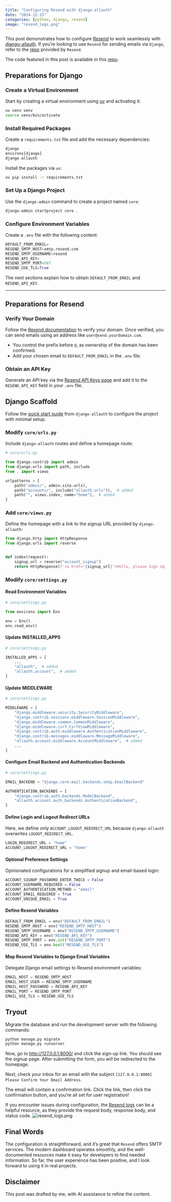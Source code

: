 ```yaml
---
title: "Configuring Resend with django-allauth"
date: "2024-12-23"
categories: [python, django, resend]
image: "resend_logs.png"
---
```


This post demonstrates how to configure [Resend](https://resend.com/) to work seamlessly with [django-allauth](https://docs.allauth.org/en/latest/). If you're looking to use `Resend` for sending emails via `Django`, refer to the [repo](https://github.com/resend/resend-django-smtp-example) provided by `Resend`.

::: {.callout-note}
The code featured in this post is available in this [repo](https://github.com/jrycw/django-allauth-resend-demo/).
:::

## Preparations for Django

### Create a Virtual Environment  
Start by creating a virtual environment using [uv](https://github.com/astral-sh/uv) and activating it:  
```bash
uv venv venv
source venv/bin/activate
```

### Install Required Packages  
Create a `requirements.txt` file and add the necessary dependencies:  
```python
django
environs[django]
django-allauth
```  
Install the packages via `uv`:  
```bash
uv pip install -r requirements.txt
```

### Set Up a Django Project  
Use the `django-admin` command to create a project named `core`:  
```bash
django-admin startproject core .
```

### Configure Environment Variables  
Create a `.env` file with the following content:  
```python
DEFAULT_FROM_EMAIL=
RESEND_SMTP_HOST=smtp.resend.com
RESEND_SMTP_USERNAME=resend
RESEND_API_KEY=
RESEND_SMTP_PORT=587
RESEND_USE_TLS=True
```  
The next sections explain how to obtain `DEFAULT_FROM_EMAIL` and `RESEND_API_KEY`.

---

## Preparations for Resend

### Verify Your Domain  
Follow the [Resend documentation](https://resend.com/docs/dashboard/domains/introduction) to verify your domain. Once verified, you can send emails using an address like `user@send.yourdomain.com`.  

* You control the prefix before `@`, as ownership of the domain has been confirmed.  
* Add your chosen email to `DEFAULT_FROM_EMAIL` in the `.env` file.

### Obtain an API Key  
Generate an API key via the [Resend API Keys page](https://resend.com/api-keys) and add it to the `RESEND_API_KEY` field in your `.env` file.


## Django Scaffold  
Follow the [quick start guide](https://docs.allauth.org/en/latest/installation/quickstart.html) from `django-allauth` to configure the project with minimal setup.

### Modify `core/urls.py`  
Include `django-allauth` routes and define a homepage route:  
```python
# core/urls.py

from django.contrib import admin
from django.urls import path, include
from . import views

urlpatterns = [
    path("admin/", admin.site.urls),
    path("accounts/", include("allauth.urls")),  # added
    path("", views.index, name="home"),  # added
]
```

### Add `core/views.py`  
Define the homepage with a link to the signup URL provided by `django-allauth`:  
```python
from django.http import HttpResponse
from django.urls import reverse


def index(request):
    signup_url = reverse("account_signup")
    return HttpResponse(f'<a href="{signup_url}">Hello, please Sign Up here!</a>')
```

### Modify `core/settings.py`  

#### Read Environment Variables 
```python
# core/settings.py

from environs import Env

env = Env()
env.read_env()
```

#### Update INSTALLED_APPS
```python
# core/settings.py

INSTALLED_APPS = [
    ...
    "allauth",  # added
    "allauth.account",  # added
]
```

#### Update MIDDLEWARE
```python
# core/settings.py

MIDDLEWARE = [
    "django.middleware.security.SecurityMiddleware",
    "django.contrib.sessions.middleware.SessionMiddleware",
    "django.middleware.common.CommonMiddleware",
    "django.middleware.csrf.CsrfViewMiddleware",
    "django.contrib.auth.middleware.AuthenticationMiddleware",
    "django.contrib.messages.middleware.MessageMiddleware",
    "allauth.account.middleware.AccountMiddleware",  # added
    ...
]
```

#### Configure Email Backend and Authentication Backends
```python
# core/settings.py

EMAIL_BACKEND = "django.core.mail.backends.smtp.EmailBackend"

AUTHENTICATION_BACKENDS = [
    "django.contrib.auth.backends.ModelBackend",
    "allauth.account.auth_backends.AuthenticationBackend",
]
```

#### Define Login and Logout Redirect URLs  
Here, we define only `ACCOUNT_LOGOUT_REDIRECT_URL` because `django-allauth` overwrites `LOGOUT_REDIRECT_URL`.
```python
LOGIN_REDIRECT_URL = "home"
ACCOUNT_LOGOUT_REDIRECT_URL = "home"
```

#### Optional Preference Settings  
Opinionated configurations for a simplified signup and email-based login: 
```python
ACCOUNT_SIGNUP_PASSWORD_ENTER_TWICE = False
ACCOUNT_USERNAME_REQUIRED = False
ACCOUNT_AUTHENTICATION_METHOD = "email"
ACCOUNT_EMAIL_REQUIRED = True
ACCOUNT_UNIQUE_EMAIL = True
```

#### Define Resend Variables  
```python
DEFAULT_FROM_EMAIL = env("DEFAULT_FROM_EMAIL")
RESEND_SMTP_HOST = env("RESEND_SMTP_HOST")
RESEND_SMTP_USERNAME = env("RESEND_SMTP_USERNAME")
RESEND_API_KEY = env("RESEND_API_KEY")
RESEND_SMTP_PORT = env.int("RESEND_SMTP_PORT")
RESEND_USE_TLS = env.bool("RESEND_USE_TLS")
```

#### Map Resend Variables to Django Email Variables  
Delegate Django email settings to Resend environment variables:
```python
EMAIL_HOST = RESEND_SMTP_HOST
EMAIL_HOST_USER = RESEND_SMTP_USERNAME
EMAIL_HOST_PASSWORD = RESEND_API_KEY
EMAIL_PORT = RESEND_SMTP_PORT
EMAIL_USE_TLS = RESEND_USE_TLS
```

## Tryout
Migrate the database and run the development server with the following commands:
```bash
python manage.py migrate
python manage.py runserver
```
Now, go to [http://127.0.0.1:8000/](http://127.0.0.1:8000/) and click the sign-up link. You should see the signup page. After submitting the form, you will be redirected to the homepage.

Next, check your inbox for an email with the subject `[127.0.0.1:8000] Please Confirm Your Email Address`.

The email will contain a confirmation link. Click the link, then click the confirmation button, and you're all set for user registration!

::: {.callout-tip}
If you encounter issues during configuration, the [Resend logs](https://resend.com/logs) can be a helpful resource, as they provide the request body, response body, and status code.
![resend_logs.png](resend_logs.png)
::: 

## Final Words
The configuration is straightforward, and it's great that `Resend` offers SMTP services. The modern dashboard operates smoothly, and the well-documented resources make it easy for developers to find needed information. So far, the user experience has been positive, and I look forward to using it in real projects.

::: {.callout-warning}
# Disclaimer
This post was drafted by me, with AI assistance to refine the content.
::: 